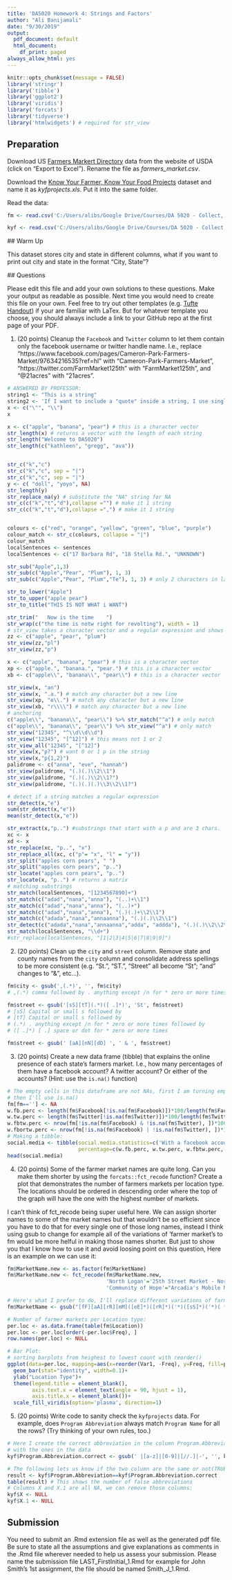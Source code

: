 ```yaml
---
title: 'DA5020 Homework 4: Strings and Factors'
author: "Ali Banijamali"
date: "9/30/2019"
output:
  pdf_document: default
  html_document:
    df_print: paged
always_allow_html: yes
---
```

  
```r
knitr::opts_chunk$set(message = FALSE)
library('stringr')
library('tibble')
library('ggplot2')
library('viridis')
library('forcats')
library('tidyverse')
library('htmlwidgets') # required for str_view
```

## Preparation

Download US [Farmers Markert Directory](https://www.ams.usda.gov/local-food-directories/farmersmarkets) data from the website of USDA (click on "Export to Excel"). Rename the file as _farmers_market.csv_.

Download the [Know Your Farmer, Know Your Food Projects](https://catalog.data.gov/dataset/know-your-farmer-know-your-food-projects) dataset and name it as _kyfprojects.xls_. Put it into the same folder.



Read the data:

```r
fm <- read.csv('C:/Users/alibs/Google Drive/Courses/DA 5020 - Collect, Store & Retrieve Data/Week 4 - Data wrangling data import and strings/farmers_market.csv', header=T, stringsAsFactors=F)

kyf <- read.csv('C:/Users/alibs/Google Drive/Courses/DA 5020 - Collect, Store & Retrieve Data/Week 4 - Data wrangling data import and strings/kyfprojects.csv', header=T, stringsAsFactors=F)
```
  
  
  ## Warm Up
  
  This dataset stores city and state in different columns, what if you want to
print out city and state in the format "City, State"?
  
  
  ## Questions
  
  Please edit this file and add your own solutions to these questions.
Make your output as readable as possible. Next time you would need to create this file on your own. Feel free to try out other templates (e.g. [Tufte Handout](http://rstudio.github.io/tufte/)) if your are familiar with LaTex. But for whatever template you choose, you should always include a link to your GitHub repo at the first page of your PDF.

1. (20 points) Cleanup the `Facebook` and `Twitter` column to let them contain only the facebook username or twitter handle name. I.e., replace "https://www.facebook.com/pages/Cameron-Park-Farmers-Market/97634216535?ref=hl" with "Cameron-Park-Farmers-Market", "https://twitter.com/FarmMarket125th" with "FarmMarket125th", and "\@21acres" with "21acres".

```r
# ANSWERED BY PROFESSOR:
string1 <- "This is a string"
string2 <- 'If I want to include a "quote" inside a string, I use single quotes'
x <- c("\"", "\\")
x

x <- c("apple", "banana", "pear") # this is a character vector
str_length(x) # returns a vector with the length of each string
str_length("Welcome to DA5020")
str_length(c("kathleen", "gregg", "ava"))


str_c("k","c")
str_c("k","c", sep = "|")
str_c("k","c", sep = "|")
y <- c( "doll", "yoyo", NA)
str_length(y)
str_replace_na(y) # substitute the "NA" string for NA
str_c(c("k","t","d"),collapse ="") # make it 1 string
str_c(c("k","t","d"),collapse =",") # make it 1 string


colours <- c("red", "orange", "yellow", "green", "blue", "purple")
colour_match <- str_c(colours, collapse = "|")
colour_match
localSentences <- sentences
localSentences <- c("17 Barbara Rd", "18 Stella Rd.", "UNKNOWN")

str_sub("Apple",1,3)
str_sub(c("Apple","Pear", "Plum"), 1, 3)
str_sub(c("Apple","Pear", "Plum","Te"), 1, 3) # only 2 characters in last entry

str_to_lower("Apple")
str_to_upper("apple pear")
str_to_title("THIS IS NOT WHAT i WANT")

str_trim("   Now is the time    ")
str_wrap(c("the time is notw right for revolting"), width = 1) 
# str_view takes a character vector and a regular expression and shows you the match in the string for the regular expression 
zz <- c("apple", "pear", "plum")
str_view(zz,"pl")
str_view(zz,"p")

x <- c("apple", "banana", "pear") # this is a character vector
xp <- c("apple.", "banana.", "pear.") # this is a character vector
xb <- c("apple\\", "banana\\", "pear\\") # this is a character vector

str_view(x, "an")
str_view(x, ".a.") # match any character but a new line 
str_view(xp, "e\\.") # match any character but a new line 
str_view(xb, "r\\\\") # match any character but a new line 
# anchoring 
c("apple\\", "banana\\", "pear\\") %>% str_match("^a") # only match
c("apple\\", "banana\\", "pear\\") %>% str_view("^a") # only match
str_view("12345", "^\\d\\d\\d")
str_view("12345", "[^12]") # this means not 1 or 2 
str_view_all("12345", "[^12]")
str_view(x,"p?") # want 0 or 1 p in the string 
str_view(x,"p{1,2}")
palidrome <- c("anna", "eve", "hannah")
str_view(palidrome, "(.)(.)\\2\\1")
str_view(palidrome, "(.)(.)\\2\\1?")
str_view(palidrome, "(.)(.)(.)\\3\\2\\1?")

# detect if a string matches a regular expression
str_detect(x,"e")
sum(str_detect(x,"e"))
mean(str_detect(x,"e"))

str_extract(x,"p..") #substrings that start with a p and are 3 chars.
xc <- x 
xd <- x
str_replace(xc, "p..", "x")
str_replace_all(xc, c("p"= "x", "l" = "y"))
str_split("apples corn pears", " ")
str_split("apples corn pears", "p..")
str_locate("apples corn pears", "p..")
str_locate(x, "p..") # returns a matrix
# matching substrings 
str_match(localSentences, "[1234567890]+")
str_match(c("adad","nana","anna"), "(..)+\\1")
str_match(c("adad","nana","anna"), "(..)+")
str_match(c("adad","nana","anna"), "(.)(.)+\\2\\1")
str_match(c("adada","nana","annaanna"), "(.)(.)\\2\\1")
str_detect(c("adada","nana","annaanna","adda", "addda"), "(.)(.)\\2\\2\\1")
str_match(localSentences, "\\d+")
#str_replace(localSentences, "[1|2|3|4|5|6|7|8|9|0]")

```

2. (20 points) Clean up the `city` and `street` column. Remove state and county names from the `city` column and consolidate address spellings to be more consistent (e.g. "St.", "ST.", "Street" all become "St"; "and" changes to "&", etc...).

```r
fm$city <- gsub(',(.*)', '', fm$city)
# ,(.*) comma followed by . anything except /n for * zero or more times

fm$street <- gsub('[sS][tT](.*)([ .]*)', 'St', fm$street)
# [sS] Capital or small s followed by
# [tT] Capital or small s followed by
# (.*) . anything except /n for * zero or more times followed by
# ([ .]*) [ .] space or dot for * zero or more times

fm$street <- gsub(' [aA][nN][dD] ', ' & ', fm$street) 
```

3. (20 points) Create a new data frame (tibble) that explains the online presence of each state's farmers market. I.e., how many percentages of them have a facebook account? A twitter account? Or either of the accounts? (Hint: use the `is.na()` function)

```r
# The empty cells in this dataframe are not NAs, first I am turning empty cells to NA,
# then I'll use is.na()
fm[fm==''] <- NA
w.fb.perc <- length(fm$Facebook[!is.na(fm$Facebook)])*100/length(fm$Facebook)
w.tw.perc <- length(fm$Twitter[!is.na(fm$Twitter)])*100/length(fm$Twitter)
w.fbtw.perc <- nrow(fm[!is.na(fm$Facebook) & !is.na(fm$Twitter), ])*100/nrow(fm) # &: and - |: or
w.fbortw.perc <- nrow(fm[!is.na(fm$Facebook) | !is.na(fm$Twitter), ])*100/nrow(fm) # &: and - |: or
# Making a tibble:
social.media <- tibble(social.media.statistics=c('With a facebook account', 'With a Twitter account', 'With facebook & Twitter account', 'With facebook or Twitter account'),
                       percentage=c(w.fb.perc, w.tw.perc, w.fbtw.perc, w.fbortw.perc))
head(social.media)
```

4. (20 points) 
    Some of the farmer market names are quite long. Can you make them shorter by using the `forcats::fct_recode` function? Create a plot that demonstrates the number of farmers markets per location type. The locations should be ordered in descending order where the top of the graph will have the one with the highest number of markets.

I can't think of fct_recode being super useful here. We can assign shorter names to some of the market names but that wouldn't be so efficient since you have to do that for every single one of those long names, instead I think using gsub to change for example all of the variations of 'farmer market's to fm would be more helful in making those names shorter. But just to show you that I know how to use it and avoid loosing point on this question, Here is an example on we can use it:    
```r
fm$MarketName.new <- as.factor(fm$MarketName)
fm$MarketName.new <- fct_recode(fm$MarketName.new,
                                'North Logan'='25th Street Market - North Logan at the Library Summer 2016',
                                'Community of Hope'="Arcadia's Mobile Market -- Community of Hope - Conway Health and Resource Center") # we can do this for any number of market names

# Here's what I prefer to do, I'll replace different variations of farmer markets with fm:
fm$MarketName <- gsub("[fF][aA][rR][mM]([eE]*)([rR]*)('*)([sS]*)('*)( *)[mM][aA][rR][kK][eE][tT]", "fm", fm$MarketName)

# Number of farmer markets per Location type:
per.loc <- as.data.frame(table(fm$Location))
per.loc <- per.loc[order(-per.loc$Freq), ]
row.names(per.loc) <- NULL

# Bar Plot:
# sorting barplots from heighest to lowest count with reorder()
ggplot(data=per.loc, mapping=aes(x=reorder(Var1, -Freq), y=Freq, fill=per.loc$Freq))+
  geom_bar(stat="identity", width=0.1)+
  ylab("Location Type")+
  theme(legend.title = element_blank(),
        axis.text.x = element_text(angle = 90, hjust = 1),
        axis.title.x = element_blank())+
  scale_fill_viridis(option='plasma', direction=1)
``` 

5. (20 points) Write code to sanity check the `kyfprojects` data. For example, does `Program Abbreviation` always match `Program Name` for all the rows? (Try thinking of your own rules, too.)

```r
# Here I create the correct abbreviation in the column Program.Abbreviation.correct, then we can easily compare it
# with the ones in the data
kyf$Program.Abbreviation.correct <- gsub(' |[a-z]|[0-9]|[//.]|-', '', kyf$Program.Name)

# The following lets us know if the two column are the same or not(TRUE=correct abbr., FALSE=False abbr.):
result <- kyf$Program.Abbreviation==kyf$Program.Abbreviation.correct
table(result) # This shows the number of false abbreviations
# Columns X and X.1 are all NA, we can remove those columns:
kyf$X <- NULL
kyf$X.1 <- NULL
```

## Submission
You need to submit an .Rmd extension file as well as the generated pdf file. Be sure to state all the assumptions and give explanations as comments in the .Rmd file wherever needed to help us assess your submission. Please name the submission file LAST_FirstInitial_1.Rmd for example for John Smith's 1st assignment, the file should be named Smith_J_1.Rmd. 
